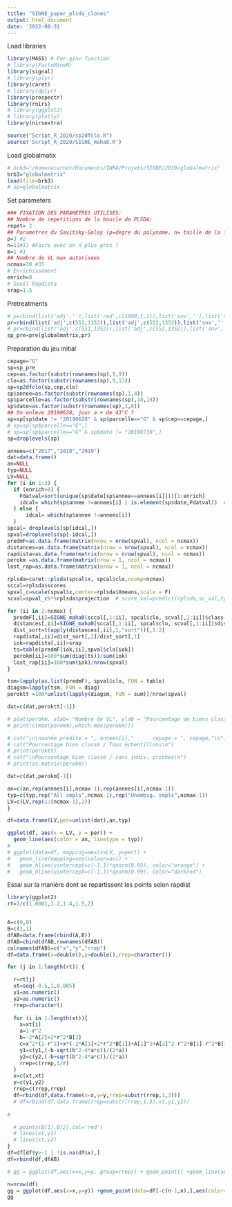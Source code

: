```yaml
---
title: "SIGNE_paper_plsda_clones"
output: html_document
date: '2022-08-31'
---
```



Load libraries
```r
library(MASS) # For ginv function
# library(FactoMineR)
library(signal)
# library(plyr)
library(caret)
# library(dplyr)
library(prospectr)
library(rnirs)
# library(ggplot2)
# library(plotly)
library(nirsextra)

source("Script_R_2020/sp2dfclo.R")
source('Script_R_2020/SIGNE_maha0.R')
```

Load globalmatix
```r
# brb3="/home/ecarnot/Documents/INRA/Projets/SIGNE/2019/globalmatrix"
brb3="globalmatrix"
load(file=brb3)
# sp=globalmatrix
```

Set parameters
```r
### FIXATION DES PARAMETRES UTILISES:
## Nombre de repetitions de la boucle de PLSDA:
repet= 2
## Parametres du Savitsky-Golay (p=degre du polynome, n= taille de la fenetre, m=ordre de derivation)
p=3 #2
n=11#11 #Faire avec un n plus gros ?
m=1 #1
## Nombre de VL max autorisees
ncmax=30 #35
# Enrichissement
enrich=0
# Seuil Rapdista
srap=1.5
```

Pretreatments
```r

# p=rbind(list('adj',''),list('red',c(1000,1,1)),list('snv',''),list('sder',c(2,3,w)),list('red',c(w/2,w/2,1)))
pr=rbind(list('adj',c(551,1352)),list('adj',c(552,1352)),list('snv',''),list('sder',c(m,p,n)),list('red',c(n/2,n/2,1)))
# pr=rbind(list('adj',c(551,1352)),list('adj',c(552,1352)),list('snv',''),list('sder',c(m,p,n)))
sp_pre=pre(globalmatrix,pr)
```

Preparation du jeu initial
```r
cepage="G"
sp=sp_pre
cep=as.factor(substr(rownames(sp),9,9))
clo=as.factor(substr(rownames(sp),9,13))
sp=sp2dfclo(sp,cep,clo)
sp$annee=as.factor(substr(rownames(sp),1,4))
sp$parcelle=as.factor(substr(rownames(sp),18,18))
sp$date=as.factor(substr(rownames(sp),1,8))
## On enleve 20190628, jour a + de 43°C ?
sp=sp[sp$date != "20190628" & sp$parcelle=="G" & sp$cep==cepage,]
# sp=sp[sp$parcelle=="G",]
# sp=sp[sp$parcelle=="G" & sp$date != "20190730",]
sp=droplevels(sp)
```

```r
annees=c("2017","2018","2019")
dat=data.frame()
an=NULL
typ=NULL
LV=NULL
for (i in 1:3) {
  if (enrich>0) {
    Fdatval=sort(unique(sp$date[sp$annee==annees[i]]))[1:enrich]
    idcal= which(sp$annee !=annees[i] | is.element(sp$date,Fdatval))  # sp$date==Fdatval
  } else {
      idcal= which(sp$annee !=annees[i])
  }
spcal= droplevels(sp[idcal,])
spval=droplevels(sp[-idcal,])
predmF=as.data.frame(matrix(nrow = nrow(spval), ncol = ncmax))
distances=as.data.frame(matrix(nrow = nrow(spval), ncol = ncmax))
rapdista=as.data.frame(matrix(nrow = nrow(spval), ncol = ncmax))
perokm =as.data.frame(matrix(nrow = 1, ncol = ncmax))
lost_rap=as.data.frame(matrix(nrow = 1, ncol = ncmax))

rplsda=caret::plsda(spcal$x, spcal$clo,ncomp=ncmax)
sccal=rplsda$scores
spval_c=scale(spval$x,center=rplsda$Xmeans,scale = F)
scval=spval_c%*%rplsda$projection  # score_val=predict(rplsda,sc_val,type="scores") : ne marche pas

for (ii in 2:ncmax) {
  predmF[,ii]=SIGNE_maha0(sccal[,1:ii], spcal$clo, scval[,1:ii])$class
  distances[,ii]=SIGNE_maha0(sccal[,1:ii], spcal$clo, scval[,1:ii])$dist
  dist_sort=t(apply(distances[,ii],1,"sort"))[,1:2]
  rapdista[,ii]=dist_sort[,2]/dist_sort[,1]
  iok=rapdista[,ii]>srap
  ts=table(predmF[iok,ii],spval$clo[iok])
  perokm[ii]=100*sum(diag(ts))/sum(iok)
  lost_rap[ii]=100*sum(iok)/nrow(spval)
}

tsm=lapply(as.list(predmF), spval$clo, FUN = table)
diagsm=lapply(tsm, FUN = diag)
peroktt =100*unlist(lapply(diagsm, FUN = sum))/nrow(spval)

dat=c(dat,peroktt[-1])

# plot(perokm, xlab= "Nombre de VL", ylab = "Pourcentage de biens class?s",pch=19, cex=1.5)
# print(c(max(perokm),which.max(perokm)))

# cat("\n\nannée prédite = ", annees[i],"      cepage = ", cepage,"\n")
# cat("Pourcentage bien classé / Tous échentillons\n")
# print(peroktt)
# cat("\nPourcentage bien classé / sans indiv. proches\n")
# print(as.matrix(perokm))

dat=c(dat,perokm[-1])

an=c(an,rep(annees[i],ncmax-1),rep(annees[i],ncmax-1))
typ=c(typ,rep("All smpls",ncmax-1),rep("Unambig. smpls",ncmax-1))
LV=c(LV,rep(1:(ncmax-1),2))
}

df=data.frame(LV,per=unlist(dat),an,typ)

ggplot(df, aes(x = LV, y = per)) +
  geom_line(aes(color = an, linetype = typ)) 
# 
# ggplot(data=df, mapping=aes(x=LV, y=per)) +
#   geom_line(mapping=aes(colour=an)) +
#   geom_hline(yintercept=c(-1,1)*qnorm(0.95), color="orange") +
#   geom_hline(yintercept=c(-1,1)*qnorm(0.99), color="darkred")

```

Essai sur la manière dont se repartissent les points selon rapdist
```r
library(ggplot2)
rt=1/c(1.0001,1.2,1.4,1.5,2)


A=c(0,0)
B=c(1,1)
dfAB=data.frame(rbind(A,B))
dfAB=cbind(dfAB,rownames(dfAB))
colnames(dfAB)=c("x","y","rrep")
df=data.frame(x=double(),y=double(),rrep=character())

for (j in 1:length(rt)) {

  r=rt[j]
  xt=seq(-0.5,1,0.005)
  y1=as.numeric()
  y2=as.numeric()
  rrep=character()
  
  for (i in 1:length(xt)){
    x=xt[i]
    a=1-r^2
    b=-2*A[2]+2*r^2*B[2]
    c=x^2*(1-r^2)+x*(-2*A[1]+2*r^2*B[1])+A[1]^2+A[2]^2-r^2*B[1]-r^2*B[2]
    y1=c(y1,(-b-sqrt(b^2-4*a*c))/(2*a))
    y2=c(y2,(-b+sqrt(b^2-4*a*c))/(2*a))
    rrep=c(rrep,1/r)
  }
  x=c(xt,xt)
  y=c(y1,y2)
  rrep=c(rrep,rrep)
  df=rbind(df,data.frame(x=x,y=y,rrep=substr(rrep,1,3)))
  # df=rbind(df,data.frame(rrep=substr(rrep,1,3),xt,y1,y2))
  
# 

  # points(B[1],B[2],col='red')
  # lines(xt,y1)
  # lines(xt,y2)
}
df=df[df$y>-1 | !is.na(df$x),]
df=rbind(df,dfAB)

# gg = ggplot(df,aes(x=x,y=y, group=rrep)) + geom_point() +geom_line(aes(color=rrep)) + xlim(A[1],B[1]) + ylim(A[2],B[2]) + geom_point(aes(x=A[1], y=A[2])) + geom_point(aes(x=B[1], y=B[2]))

n=nrow(df)
gg = ggplot(df,aes(x=x,y=y)) +geom_point(data=df[-c(n-1,n),],aes(color=rrep)) + xlim(A[1],B[1]) + ylim(A[2],B[2]) + labs(color="Distance ratio") + geom_point(data=df[c(n-1,n),],aes(x=x,y=y))+ geom_text(data=df[c(n-1,n),],aes(x=x,y=y,label=rrep),hjust=-0.5, vjust=-0.5)
gg
```



